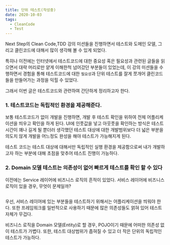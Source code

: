```yaml
---
title: 단위 테스트(작성중) 
date: 2020-10-03
tags:
  - CleanCode
  - Test
---  
```

 Next Step의 Clean Code,TDD 강의 미션들을 진행하면서 테스트와 도메인 모델, 그리고 클린코드에 대해서 많이 생각해 볼 수 있게 되었다.

 특히나 이전에는 인터넷에서 테스트코드에 대한 중요성 혹은 필요성과 관련된 글들을 읽으면서
 대략 머리로만 얕게 이해한척 넘어갔던 부분들이 있었는데,
 이 강의 미션들을 수행하면서 경험을 통해 테스트코드에 대한 `필요성`과 단위 테스트를 잘게
 쪼개어 클린코드들을 만들어가는 과정을 익힐 수 있었다. 

 그래서 이번 글은 테스트코드와 관련하여 간단하게 정리하고자 한다. 

 ### 1. 테스트코드는 독립적인 환경을 제공해준다. 

  보통 테스트코드가 없이 개발을 진행하면, 개발 후 테스트 확인을 위하여 전체 어플리케이션을 띄우고
  확인을 하게 된다. UI에 인풋값을 넣고 아웃풋을 확인하는 방식은 테스트 시간이 꽤나 길게 될 뿐더러
  생각했던 테스트 대상에 대한 개발범위보다 더 넓은 부분을 의도치 않게 개발을 어느정도 완성을 해야 
  테스트가 가능해지게 된다. 


  테스트 코드는 테스트 대상에 대해서만 독립적인 실행 환경을 제공함으로써 내가 개발하고자 하는
  부분에 대해 초점을 맞추어 테스트 진행이 가능하다. 


  



 ### 2. Domain 모델 테스트는 의존성이 없어 빠르게 테스트를 확인 할 수 있다
  이전에는 Service 레이어에 비즈니스 로직의 흔적이 있었다. 서비스 레이어에 비즈니스 로직이 있을 경우, 
  무엇이 문제일까? 

  ~~~java 

  ~~~

  우선, 서비스 레이어에 있는 부분들을 테스트하기 위해서는 어플리케이션을 띄워야 한다. 또한 프레임워크를 일반적으로
  사용하기 때문에 많은 의존성들도 얽혀 있어 테스트 자체가 무겁다. 

  비즈니스 로직을 Domain 모델(Entity)로 할 경우, POJO이기 때문에 어떠한 의존성 없이 테스트가 가볍다.
  또한, 테스트 대상범위가 좁혀질 수 있고 더 작은 단위의 독립적인 테스트가 가능하다.








